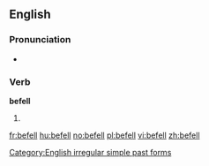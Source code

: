 ==English==

===Pronunciation===
* {{IPA|/ˈbɪfɛl/}}
*: {{rhymes|ɛl}}

===Verb===
'''befell'''

# {{simple past of|[[befall]]}}

[[Category:English irregular simple past forms]]

[[fr:befell]]
[[hu:befell]]
[[no:befell]]
[[pl:befell]]
[[vi:befell]]
[[zh:befell]]